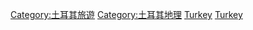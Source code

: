 {{Commonscat|Visitor attractions in Turkey}}

[[Category:土耳其旅遊|Category:土耳其旅遊]]
[[Category:土耳其地理|Category:土耳其地理]]
[[Category:亞洲各國旅遊景點|Turkey]]
[[Category:歐洲各國旅遊景點|Turkey]]